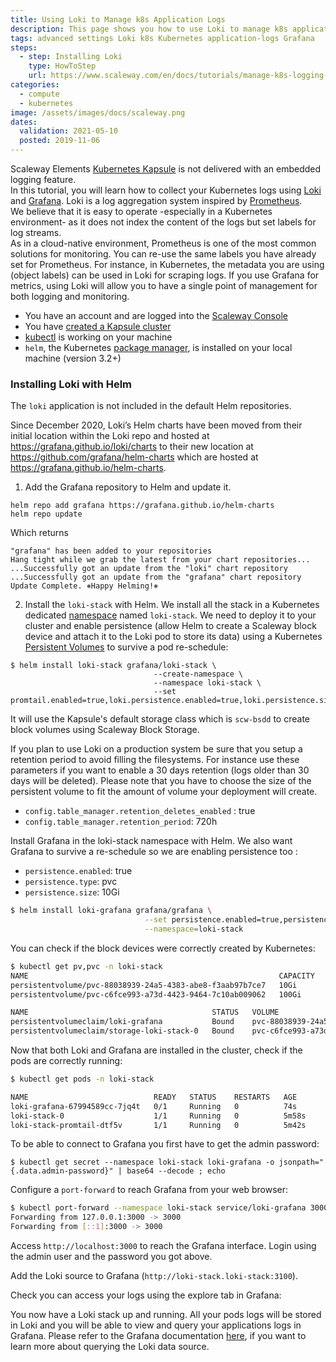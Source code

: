 ```yaml
---
title: Using Loki to Manage k8s Application Logs
description: This page shows you how to use Loki to manage k8s application logs
tags: advanced settings Loki k8s Kubernetes application-logs Grafana
steps:
  - step: Installing Loki
    type: HowToStep
    url: https://www.scaleway.com/en/docs/tutorials/manage-k8s-logging-loki/#-Installing-Loki
categories:
  - compute
  - kubernetes
image: /assets/images/docs/scaleway.png
dates:
  validation: 2021-05-10
  posted: 2019-11-06
---
```


Scaleway Elements [Kubernetes Kapsule](/compute/kubernetes/how-to/create-cluster) is not delivered with an embedded logging feature.  
In this tutorial, you will learn how to collect your Kubernetes logs using [Loki](https://grafana.com/oss/loki/) and [Grafana](https://grafana.com/). Loki is a log aggregation system inspired by [Prometheus](https://prometheus.io/).  
We believe that it is easy to operate -especially in a Kubernetes environment- as it does not index the content of the logs but set labels for log streams.  
As in a cloud-native environment, Prometheus is one of the most common solutions for monitoring. You can re-use the same labels you have already set for Prometheus. For instance, in Kubernetes, the metadata you are using (object labels) can be used in Loki for scraping logs. If you use Grafana for metrics, using Loki will allow you to have a single point of management for both logging and monitoring.

<Message type="requirement">

- You have an account and are logged into the [Scaleway Console](https://console.scaleway.com)
- You have [created a Kapsule cluster](/compute/kubernetes/how-to/create-cluster/)
- [kubectl](/compute/kubernetes/how-to/connect-cluster-kubectl/) is working on your machine
- `helm`, the Kubernetes [package manager](https://helm.sh/), is installed on your local machine (version 3.2+)

</Message>

### Installing Loki with Helm

The `loki` application is not included in the default Helm repositories.

<Message type="important">

Since December 2020, Loki’s Helm charts have been moved from their initial location within the Loki repo and hosted at https://grafana.github.io/loki/charts to their new location at https://github.com/grafana/helm-charts which are hosted at https://grafana.github.io/helm-charts.

</Message>

1. Add the Grafana repository to Helm and update it.

  ```
  helm repo add grafana https://grafana.github.io/helm-charts
  helm repo update
  ```

  Which returns

  ```
  "grafana" has been added to your repositories
  Hang tight while we grab the latest from your chart repositories...
  ...Successfully got an update from the "loki" chart repository
  ...Successfully got an update from the "grafana" chart repository
  Update Complete. ⎈Happy Helming!⎈
  ```

2. Install the `loki-stack` with Helm. We install all the stack in a Kubernetes dedicated [namespace](https://kubernetes.io/docs/concepts/overview/working-with-objects/namespaces/) named `loki-stack`. We need to deploy it to your cluster and enable persistence (allow Helm to create a Scaleway block device and attach it to the Loki pod to store its data) using a Kubernetes [Persistent Volumes](https://kubernetes.io/docs/concepts/storage/persistent-volumes/) to survive a pod re-schedule:

  ```
  $ helm install loki-stack grafana/loki-stack \
                                  --create-namespace \
                                  --namespace loki-stack \
                                  --set promtail.enabled=true,loki.persistence.enabled=true,loki.persistence.size=100Gi
  ```

  It will use the Kapsule's default storage class which is `scw-bsdd` to create block volumes using Scaleway Block Storage.

  If you plan to use Loki on a production system be sure that you setup a retention period to avoid filling the filesystems. For instance use these parameters if you want to enable a 30 days retention (logs older than 30 days will be deleted). Please note that you have to choose the size of the persistent volume to fit the amount of volume your deployment will create.

  - `config.table_manager.retention_deletes_enabled` : true
  - `config.table_manager.retention_period`: 720h

  Install Grafana in the loki-stack namespace with Helm. We also want Grafana to survive a re-schedule so we are enabling persistence too :

  - `persistence.enabled`: true
  - `persistence.type`: pvc
  - `persistence.size`: 10Gi

  ```bash
  $ helm install loki-grafana grafana/grafana \
                                --set persistence.enabled=true,persistence.type=pvc,persistence.size=10Gi \
                                --namespace=loki-stack
  ```

  You can check if the block devices were correctly created by Kubernetes:

  ```bash
  $ kubectl get pv,pvc -n loki-stack
  NAME                                                        CAPACITY   ACCESS MODES   RECLAIM POLICY   STATUS   CLAIM                             STORAGECLASS   REASON   AGE
  persistentvolume/pvc-88038939-24a5-4383-abe8-f3aab97b7ce7   10Gi       RWO            Delete           Bound    loki-stack/loki-grafana           scw-bssd                18s
  persistentvolume/pvc-c6fce993-a73d-4423-9464-7c10ab009062   100Gi      RWO            Delete           Bound    loki-stack/storage-loki-stack-0   scw-bssd                4m30s

  NAME                                         STATUS   VOLUME                                     CAPACITY   ACCESS MODES   STORAGECLASS   AGE
  persistentvolumeclaim/loki-grafana           Bound    pvc-88038939-24a5-4383-abe8-f3aab97b7ce7   10Gi       RWO            scw-bssd       19s
  persistentvolumeclaim/storage-loki-stack-0   Bound    pvc-c6fce993-a73d-4423-9464-7c10ab009062   100Gi      RWO            scw-bssd       5m3s
  ```

  Now that both Loki and Grafana are installed in the cluster, check if the pods are correctly running:

  ```bash
  $ kubectl get pods -n loki-stack

  NAME                            READY   STATUS    RESTARTS   AGE
  loki-grafana-67994589cc-7jq4t   0/1     Running   0          74s
  loki-stack-0                    1/1     Running   0          5m58s
  loki-stack-promtail-dtf5v       1/1     Running   0          5m42s
  ```

  To be able to connect to Grafana you first have to get the admin password:

  ```
  $ kubectl get secret --namespace loki-stack loki-grafana -o jsonpath="{.data.admin-password}" | base64 --decode ; echo
  ```

  Configure a `port-forward` to reach Grafana from your web browser:

  ```bash
  $ kubectl port-forward --namespace loki-stack service/loki-grafana 3000:80
  Forwarding from 127.0.0.1:3000 -> 3000
  Forwarding from [::1]:3000 -> 3000
  ```

  Access `http://localhost:3000` to reach the Grafana interface. Login using the admin user and the password you got above.

  <Lightbox src="scaleway-loki1.png" alt="" />

  Add the Loki source to Grafana (`http://loki-stack.loki-stack:3100`).

  <Lightbox src="scaleway-loki2.png" alt="" />

  Check you can access your logs using the explore tab in Grafana:

  <Lightbox src="scaleway-loki3.png" alt="" />

  You now have a Loki stack up and running. All your pods logs will be stored in Loki and you will be able to view and query your applications logs in Grafana. Please refer to the Grafana documentation [here](https://grafana.com/docs/features/datasources/loki/), if you want to learn more about querying the Loki data source.
